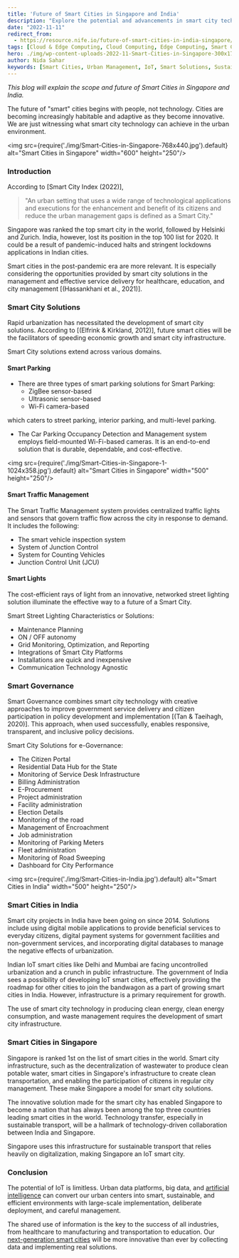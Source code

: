 ```yaml
---
title: 'Future of Smart Cities in Singapore and India'
description: "Explore the potential and advancements in smart city technologies in Singapore and India. Understand the impact of smart solutions on urban management, transportation, governance, and sustainability."
date: "2022-11-11"
redirect_from: 
  - https://resource.nife.io/future-of-smart-cities-in-india-singapore/
tags: [Cloud & Edge Computing, Cloud Computing, Edge Computing, Smart Cities]
hero: ./img/wp-content-uploads-2022-11-Smart-Cities-in-Singapore-300x172.jpg
author: Nida Sahar
keywords: [Smart Cities, Urban Management, IoT, Smart Solutions, Sustainable Cities, Transportation, Governance]
---
```


_This blog will explain the scope and future of Smart Cities in Singapore and India._

The future of "smart" cities begins with people, not technology. Cities are becoming increasingly habitable and adaptive as they become innovative. We are just witnessing what smart city technology can achieve in the urban environment.

<img src={require('./img/Smart-Cities-in-Singapore-768x440.jpg').default} alt="Smart Cities in Singapore" width="600" height="250"/>
<br/>



### Introduction

According to [Smart City Index (2022)],

> "An urban setting that uses a wide range of technological applications and executions for the enhancement and benefit of its citizens and reduce the urban management gaps is defined as a Smart City."

Singapore was ranked the top smart city in the world, followed by Helsinki and Zurich. India, however, lost its position in the top 100 list for 2020. It could be a result of pandemic-induced halts and stringent lockdowns applications in Indian cities.

Smart cities in the post-pandemic era are more relevant. It is especially considering the opportunities provided by smart city solutions in the management and effective service delivery for healthcare, education, and city management [(Hassankhani et al., 2021)].

### Smart City Solutions

Rapid urbanization has necessitated the development of smart city solutions. According to [(Elfrink & Kirkland, 2012)], future smart cities will be the facilitators of speeding economic growth and smart city infrastructure.

Smart City solutions extend across various domains.

#### Smart Parking

- There are three types of smart parking solutions for Smart Parking:
  - ZigBee sensor-based
  - Ultrasonic sensor-based
  - Wi-Fi camera-based

which caters to street parking, interior parking, and multi-level parking.

- The Car Parking Occupancy Detection and Management system employs field-mounted Wi-Fi-based cameras. It is an end-to-end solution that is durable, dependable, and cost-effective.

<img src={require('./img/Smart-Cities-in-Singapore-1-1024x358.jpg').default} alt="Smart Cities in Singapore" width="500" height="250"/>
<br/>



#### Smart Traffic Management

The Smart Traffic Management system provides centralized traffic lights and sensors that govern traffic flow across the city in response to demand. It includes the following:

- The smart vehicle inspection system
- System of Junction Control
- System for Counting Vehicles
- Junction Control Unit (JCU)

#### Smart Lights

The cost-efficient rays of light from an innovative, networked street lighting solution illuminate the effective way to a future of a Smart City.

Smart Street Lighting Characteristics or Solutions:

- Maintenance Planning
- ON / OFF autonomy
- Grid Monitoring, Optimization, and Reporting
- Integrations of Smart City Platforms
- Installations are quick and inexpensive
- Communication Technology Agnostic

### Smart Governance

Smart Governance combines smart city technology with creative approaches to improve government service delivery and citizen participation in policy development and implementation [(Tan & Taeihagh, 2020)]. This approach, when used successfully, enables responsive, transparent, and inclusive policy decisions.

Smart City Solutions for e-Governance:

- The Citizen Portal
- Residential Data Hub for the State
- Monitoring of Service Desk Infrastructure
- Billing Administration
- E-Procurement
- Project administration
- Facility administration
- Election Details
- Monitoring of the road
- Management of Encroachment
- Job administration
- Monitoring of Parking Meters
- Fleet administration
- Monitoring of Road Sweeping
- Dashboard for City Performance

<img src={require('./img/Smart-Cities-in-India.jpg').default} alt="Smart Cities in India" width="500" height="250"/>
<br/>



### Smart Cities in India

Smart city projects in India have been going on since 2014. Solutions include using digital mobile applications to provide beneficial services to everyday citizens, digital payment systems for government facilities and non-government services, and incorporating digital databases to manage the negative effects of urbanization.

Indian IoT smart cities like Delhi and Mumbai are facing uncontrolled urbanization and a crunch in public infrastructure. The government of India sees a possibility of developing IoT smart cities, effectively providing the roadmap for other cities to join the bandwagon as a part of growing smart cities in India. However, infrastructure is a primary requirement for growth.

The use of smart city technology in producing clean energy, clean energy consumption, and waste management requires the development of smart city infrastructure.

### Smart Cities in Singapore

Singapore is ranked 1st on the list of smart cities in the world. Smart city infrastructure, such as the decentralization of wastewater to produce clean potable water, smart cities in Singapore's infrastructure to create clean transportation, and enabling the participation of citizens in regular city management. These make Singapore a model for smart city solutions.

The innovative solution made for the smart city has enabled Singapore to become a nation that has always been among the top three countries leading smart cities in the world. Technology transfer, especially in sustainable transport, will be a hallmark of technology-driven collaboration between India and Singapore.

Singapore uses this infrastructure for sustainable transport that relies heavily on digitalization, making Singapore an IoT smart city.

### Conclusion

The potential of IoT is limitless. Urban data platforms, big data, and [artificial intelligence](/blog/implementing-ai-the-unexpected-destination-of-the-ai-journey/) can convert our urban centers into smart, sustainable, and efficient environments with large-scale implementation, deliberate deployment, and careful management.

The shared use of information is the key to the success of all industries, from healthcare to manufacturing and transportation to education. Our [next-generation smart cities](https://smartcities.gov.in/) will be more innovative than ever by collecting data and implementing real solutions.
